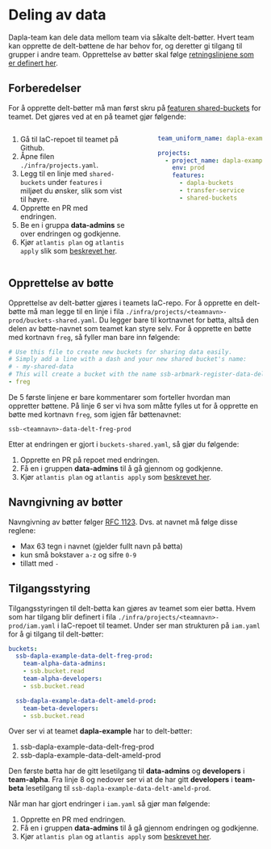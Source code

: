 # Deling av data

Dapla-team kan dele data mellom team via såkalte delt-bøtter. Hvert team kan opprette de delt-bøttene de har behov for, og deretter gi tilgang til grupper i andre team. Opprettelse av bøtter skal følge [retningslinjene som er definert her](https://statistics-norway.atlassian.net/wiki/spaces/DAPLA/pages/3613786151/Deling+av+data+p+Dapla).

## Forberedelser

For å opprette delt-bøtter må man først skru på [featuren shared-buckets]() for teamet. Det gjøres ved at en på teamet gjør følgende:

:::: {.columns}

::: {.column width="50%"}
1. Gå til IaC-repoet til teamet på Github.
2. Åpne filen `./infra/projects.yaml`.
3. Legg til en linje med `shared-buckets` under `features` i miljøet du ønsker, slik som vist til høyre.
4. Opprette en PR med endringen.
5. Be en i gruppa **data-admins** se over endringen og godkjenne.
6. Kjør `atlantis plan` og `atlantis apply` slik som [beskrevet her](./features.html#aktivere-feature).  
:::

::: {.column width="5%"}
<!-- empty column to create gap -->
:::

::: {.column width="45%"}
```.yaml
team_uniform_name: dapla-example

projects:
  - project_name: dapla-example
    env: prod
    features:
      - dapla-buckets
      - transfer-service
      - shared-buckets
```
:::

::::

## Opprettelse av bøtte

Opprettelse av delt-bøtter gjøres i teamets IaC-repo. For å opprette en delt-bøtte må man legge til en linje i fila `./infra/projects/<teamnavn>-prod/buckets-shared.yaml`. Du legger bare til kortnavnet for bøtta, altså den delen av bøtte-navnet som teamet kan styre selv. For å opprette en bøtte med kortnavn `freg`, så fyller man bare inn følgende:

```.yml
# Use this file to create new buckets for sharing data easily.
# Simply add a line with a dash and your new shared bucket's name:
# - my-shared-data
# This will create a bucket with the name ssb-arbmark-register-data-delt-my-shared-data-prod
- freg
```
De 5 første linjene er bare kommentarer som forteller hvordan man oppretter bøttene. På linje 6 ser vi hva som måtte fylles ut for å opprette en bøtte med kortnavn `freg`, som igjen får bøttenavnet:

`ssb-<teamnavn>-data-delt-freg-prod`

Etter at endringen er gjort i `buckets-shared.yaml`, så gjør du følgende:

1. Opprette en PR på repoet med endringen.
2. Få en i gruppen **data-admins** til å gå gjennom og godkjenne. 
3. Kjør `atlantis plan` og `atlantis apply` som [beskrevet her](./features.html#aktivere-feature).


::: {.callout-warning}
## Navngivning av bøtter

Navngivning av bøtter følger [RFC 1123](https://kubernetes.io/docs/concepts/overview/working-with-objects/names/#dns-label-names). Dvs. at navnet må følge disse reglene:  

- Max 63 tegn i navnet (gjelder fullt navn på bøtta)
- kun små bokstaver `a-z` og sifre `0-9`
- tillatt med `-`
:::


## Tilgangsstyring

Tilgangsstyringen til delt-bøtta kan gjøres av teamet som eier bøtta. Hvem som har tilgang blir definert i fila `./infra/projects/<teamnavn>-prod/iam.yaml` i IaC-repoet til teamet. Under ser man strukturen på `iam.yaml` for å gi tilgang til delt-bøtter:

```.yml
buckets:
  ssb-dapla-example-data-delt-freg-prod:
    team-alpha-data-admins:
    - ssb.bucket.read
    team-alpha-developers:
    - ssb.bucket.read

  ssb-dapla-example-data-delt-ameld-prod:
    team-beta-developers:
    - ssb.bucket.read
```

Over ser vi at teamet **dapla-example** har to delt-bøtter:

1. ssb-dapla-example-data-delt-freg-prod
2. ssb-dapla-example-data-delt-ameld-prod

Den første bøtta har de gitt lesetilgang til **data-admins** og **developers** i **team-alpha**. Fra linje 8 og nedover ser vi at de har gitt **developers** i **team-beta** lesetilgang til `ssb-dapla-example-data-delt-ameld-prod`.

Når man har gjort endringer i `iam.yaml` så gjør man følgende:

1. Opprette en PR med endringen. 
2. Få en i gruppen **data-admins** til å gå gjennom endringen og godkjenne.
3. Kjør `atlantis plan` og `atlantis apply` som [beskrevet her](./features.html#aktivere-feature).
